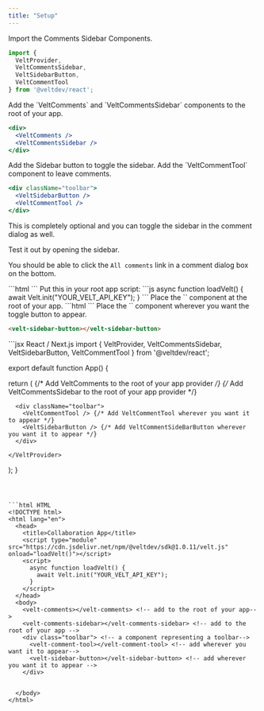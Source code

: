 ```yaml
---
title: "Setup"
---
```



<Tabs>
<Tab title="React / Next.js">

<Steps titleSize="h2">

<Step title="Import Comments Sidebar Components">

Import the Comments Sidebar Components.

```jsx
import { 
  VeltProvider, 
  VeltCommentsSidebar, 
  VeltSidebarButton,
  VeltCommentTool 
} from '@veltdev/react';
```

</Step>

<Step title="Add Comments and Sidebar components">
Add the `VeltComments` and `VeltCommentsSidebar` components to the root of your app.

```jsx 
<div>
  <VeltComments />
  <VeltCommentsSidebar />
</div>
```

</Step>

<Step title="Add Sidebar button and Comment Tool component">
Add the Sidebar button to toggle the sidebar. Add the `VeltCommentTool` component to leave comments.

```jsx
<div className="toolbar">
  <VeltSidebarButton />
  <VeltCommentTool />
</div>
```

This is completely optional and you can toggle the sidebar in the comment dialog as well.

</Step>


<Step title="Test Integration">
Test it out by opening the sidebar.

You should be able to click the `All comments` link in a comment dialog box on the bottom.

</Step>

</Steps>



</Tab>


<Tab title="HTML">

<Steps titleSize="h2">

<Step title="Import the Velt Script tag">
```html
<script type="module" src="https://cdn.jsdelivr.net/npm/@veltdev/sdk@1.0.11/velt.js" onload="loadVelt()"></script>
```
</Step>

<Step title="Initialize with your API Key">
Put this in your root app script:
```js
async function loadVelt() {
    await Velt.init("YOUR_VELT_API_KEY");
}
```
</Step>

<Step title="Place the <velt-comments-sidebar> component">
Place the `<velt-comments-sidebar>` component at the root of your app.
```html
<velt-comments-sidebar></velt-comments-sidebar>
```
</Step>

<Step title="Place the <velt-sidebar-button> component">
Place the `<velt-sidebar-button>` component wherever you want the toggle button to appear.

```html
<velt-sidebar-button></velt-sidebar-button>
```

</Step>

</Steps>


   


</Tab>
</Tabs>

<RequestExample>
```jsx React / Next.js
import { 
  VeltProvider, 
  VeltCommentsSidebar, 
  VeltSidebarButton,
  VeltCommentTool 
} from '@veltdev/react';

export default function App() {

  return (
    <VeltProvider apiKey="API_KEY">
      <VeltComments /> {/* Add VeltComments to the root of your app provider */}
      <VeltCommentsSidebar /> {/* Add VeltCommentsSidebar to the root of your app provider */}

      <div className="toolbar">
        <VeltCommentTool /> {/* Add VeltCommentTool wherever you want it to appear */}
        <VeltSidebarButton /> {/* Add VeltCommentSideBarButton wherever you want it to appear */}
      </div>

    </VeltProvider>
  );
}
```



```html HTML
<!DOCTYPE html>
<html lang="en">
  <head>
    <title>Collaboration App</title>
    <script type="module" src="https://cdn.jsdelivr.net/npm/@veltdev/sdk@1.0.11/velt.js" onload="loadVelt()"></script>
    <script>
      async function loadVelt() {
        await Velt.init("YOUR_VELT_API_KEY");
      }
    </script>
  </head>
  <body>
    <velt-comments></velt-comments> <!-- add to the root of your app-->
    <velt-comments-sidebar></velt-comments-sidebar> <!-- add to the root of your app -->
    <div class="toolbar"> <!-- a component representing a toolbar-->
      <velt-comment-tool></velt-comment-tool> <!-- add wherever you want it to appear-->
      <velt-sidebar-button></velt-sidebar-button> <!-- add wherever you want it to appear -->
    </div>
    

  </body>
</html>
```

</RequestExample>